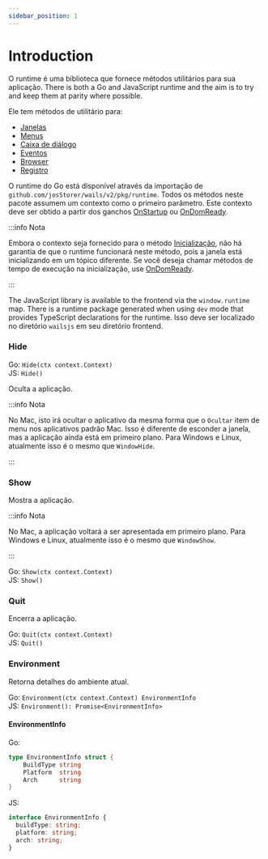 ```yaml
---
sidebar_position: 1
---
```


# Introduction

O runtime é uma biblioteca que fornece métodos utilitários para sua aplicação. There is both a Go and JavaScript runtime and the aim is to try and keep them at parity where possible.

Ele tem métodos de utilitário para:

- [Janelas](window.mdx)
- [Menus](menu.mdx)
- [Caixa de diálogo](dialog.mdx)
- [Eventos](events.mdx)
- [Browser](browser.mdx)
- [Registro](log.mdx)

O runtime do Go está disponível através da importação de `github.com/josStorer/wails/v2/pkg/runtime`. Todos os métodos neste pacote assumem um contexto como o primeiro parâmetro. Este contexto deve ser obtido a partir dos ganchos [OnStartup](../options.mdx#onstartup) ou [OnDomReady](../options.mdx#ondomready).

:::info Nota

Embora o contexto seja fornecido para o método [Inicialização](../options.mdx#onstartup), não há garantia de que o runtime funcionará neste método, pois a janela está inicializando em um tópico diferente. Se você deseja chamar métodos de tempo de execução na inicialização, use [OnDomReady](../options.mdx#ondomready).

:::

The JavaScript library is available to the frontend via the `window.runtime` map. There is a runtime package generated when using `dev` mode that provides TypeScript declarations for the runtime. Isso deve ser localizado no diretório `wailsjs` em seu diretório frontend.

### Hide

Go: `Hide(ctx context.Context)`<br/> JS: `Hide()`

Oculta a aplicação.

:::info Nota

No Mac, isto irá ocultar o aplicativo da mesma forma que o `Ocultar` item de menu nos aplicativos padrão Mac. Isso é diferente de esconder a janela, mas a aplicação ainda está em primeiro plano. Para Windows e Linux, atualmente isso é o mesmo que `WindowHide`.

:::

### Show

Mostra a aplicação.

:::info Nota

No Mac, a aplicação voltará a ser apresentada em primeiro plano. Para Windows e Linux, atualmente isso é o mesmo que `WindowShow`.

:::

Go: `Show(ctx context.Context)`<br/> JS: `Show()`

### Quit

Encerra a aplicação.

Go: `Quit(ctx context.Context)`<br/> JS: `Quit()`

### Environment

Retorna detalhes do ambiente atual.

Go: `Environment(ctx context.Context) EnvironmentInfo`<br/> JS: `Environment(): Promise<EnvironmentInfo>`

#### EnvironmentInfo

Go:

```go
type EnvironmentInfo struct {
    BuildType string
    Platform  string
    Arch      string
}
```

JS:

```ts
interface EnvironmentInfo {
  buildType: string;
  platform: string;
  arch: string;
}
```
